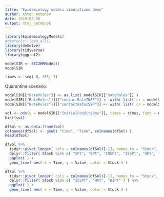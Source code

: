 ```yaml
---
title: "Epidemiology models simulations demo"
author: Anton Antonov
date: 2020-03-26
output: html_notebook
---
```


```r
library(EpidemiologyModels)
#devtools::load_all() 
library(deSolve)
library(tidyverse)
library(ggplot2)
```

```r
modelSIR <- SEI2HRModel()
modelSIR
```

```r
times <- seq( 0, 365, 1)
```

Quarantine scenario:

```r
modelSIR[["RateRules"]] <- as.list( modelSIR[["RateRules"]] )
modelSIR[["RateRules"]][["contactRateINSP"]] <- with( list( cr = modelSIR[["RateRules"]][["contactRateINSP"]] ), function(t) { cr * ifelse( 80 <= t && t <= 80 + 56, 0.25, 1 ) } )
modelSIR[["RateRules"]][["contactRateISSP"]] <- with( list( cr = modelSIR[["RateRules"]][["contactRateISSP"]] ), function(t) { cr * ifelse( 80 <= t && t <= 80 + 56, 0.25, 1 ) } )
```


```r
sol <- ode(y = modelSIR[["InitialConditions"]], times = times, func = modelSIR[["RHSFunction"]], parms = modelSIR[["RateRules"]], method = "rk4" )
hist(sol)
```

```r
dfSol <- as.data.frame(sol)
colnames(dfSol) <- gsub( "time", "Time", colnames(dfSol) )
head(dfSol)
```


```r
dfSol %>% 
  tidyr::pivot_longer( cols = colnames(dfSol)[-1], names_to = "Stock", values_to = "Value" ) %>%
  dplyr::filter( Stock %in% c( "SPt", "EPt", "INSPt", "ISSPt", "HPt", "RPt", "DIPt" ) ) %>% 
  ggplot( ) +
  geom_line( aes( x = Time, y = Value, color = Stock ) )
```



```r
dfSol %>% 
  tidyr::pivot_longer( cols = colnames(dfSol)[-1], names_to = "Stock", values_to = "Value" ) %>%
  dplyr::filter( Stock %in% c( "ISSPt", "HPt", "DIPt" ) ) %>% 
  ggplot( ) +
  geom_line( aes( x = Time, y = Value, color = Stock ) )
```

